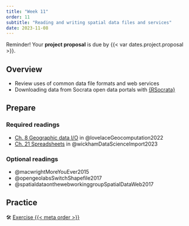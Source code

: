 ```yaml
---
title: "Week 11"
order: 11
subtitle: "Reading and writing spatial data files and services"
date: 2023-11-08
---
```


::: {.callout-important appearance="simple"}
Reminder! Your **project proposal** is due by {{< var dates.project.proposal >}}.
:::

## Overview

-   Review uses of common data file formats and web services
-   Downloading data from Socrata open data portals with [{RSocrata}](https://github.com/Chicago/RSocrata)

## Prepare

### Required readings

-   [Ch. 8 Geographic data I/O](https://geocompr.robinlovelace.net/read-write.html) in @lovelaceGeocomputation2022
-   [Ch. 21 Spreadsheets](https://r4ds.hadley.nz/spreadsheets) in @wickhamDataScienceImport2023

### Optional readings

-   @macwrightMoreYouEver2015
-   @opengeolabsSwitchShapefile2017
-   @spatialdataonthewebworkinggroupSpatialDataWeb2017

## Practice

🛠️️ [Exercise {{< meta order >}}](../exercises/exercise_{{< meta order >}}.html)
